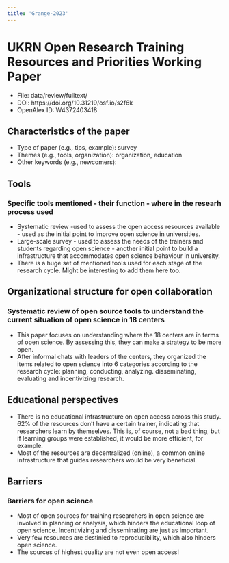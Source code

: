 ```yaml
---
title: 'Grange-2023'
---
```


# UKRN Open Research Training Resources and Priorities Working Paper

-   File: data/review/fulltext/
-   DOI: https://doi.org/10.31219/osf.io/s2f6k
-   OpenAlex ID: W4372403418

## Characteristics of the paper

-   Type of paper (e.g., tips, example): survey
-   Themes (e.g., tools, organization): organization, education
-   Other keywords (e.g., newcomers):

## Tools

### Specific tools mentioned - their function - where in the researh process used

-   Systematic review -used to assess the open access resources
    available - used as the initial point to improve open science in
    universities.
-   Large-scale survey - used to assess the needs of the trainers and
    students regarding open science - another initial point to build a
    infrastructure that accommodates open science behaviour in
    university.
-   There is a huge set of mentioned tools used for each stage of the
    research cycle. Might be interesting to add them here too.

## Organizational structure for open collaboration

### Systematic review of open source tools to understand the current situation of open science in 18 centers

-   This paper focuses on understanding where the 18 centers are in
    terms of open science. By assessing this, they can make a strategy
    to be more open.
-   After informal chats with leaders of the centers, they organized the
    items related to open science into 6 categories according to the
    research cycle: planning, conducting, analyzing. disseminating,
    evaluating and incentivizing research.

## Educational perspectives

-   There is no educational infrastructure on open access across this
    study. 62% of the resources don't have a certain trainer, indicating
    that researchers learn by themselves. This is, of course, not a bad
    thing, but if learning groups were established, it would be more
    efficient, for example.
-   Most of the resources are decentralized (online), a common online
    infrastructure that guides researchers would be very beneficial.

## Barriers

### Barriers for open science

-   Most of open sources for training researchers in open science are
    involved in planning or analysis, which hinders the educational loop
    of open science. Incentivizing and disseminating are just as
    important.
-   Very few resources are destinied to reproducibility, which also
    hinders open science.
-   The sources of highest quality are not even open access!
